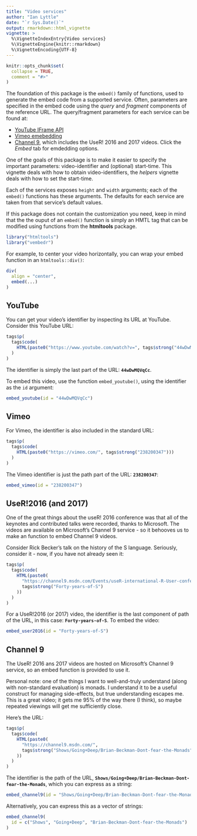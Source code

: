 ```yaml
---
title: "Video services"
author: "Ian Lyttle"
date: "`r Sys.Date()`"
output: rmarkdown::html_vignette
vignette: >
  %\VignetteIndexEntry{Video services}
  %\VignetteEngine{knitr::rmarkdown}
  %\VignetteEncoding{UTF-8}
---
```


```r
knitr::opts_chunk$set(
  collapse = TRUE,
  comment = "#>"
)
```

The foundation of this package is the `embed()` family of functions, used to generate the embed code from a supported service. Often, parameters are specified in the embed code using the *query* and *fragment* components of the reference URL. The query/fragment parameters for each service can be found at:

- [YouTube IFrame API](https://developers.google.com/youtube/player_parameters)
- [Vimeo emebedding](https://developer.vimeo.com/player/embedding)
- [Channel 9](https://channel9.msdn.com/Events/useR-international-R-User-conference/useR2016/Forty-years-of-S), which includes the UseR! 2016 and 2017 videos. Click the *Embed* tab for emdedding options.

One of the goals of this package is to make it easier to specify the important parameters: video-identifier and (optional) start-time. This vignette deals with how to obtain video-identifiers, the *helpers* vignette deals with how to set the start-time.

Each of the services exposes `height` and `width` arguments; each of the `embed()` functions has these arguments. The defaults for each service are taken from that service's default values. 

If this package does not contain the customization you need, keep in mind that the the ouput of an `embed()` function is simply an HMTL tag that can be modified using functions from the **htmltools** package. 

```r
library("htmltools")
library("vembedr")
```

For example, to center your video horizontally, you can wrap your embed function in an `htmltools::div()`:

```R
div(
  align = "center",
  embed(...)
)
```

## YouTube

You can get your video's identifier by inspecting its URL at YouTube. Consider this YouTube URL:

```r
tags$p(
  tags$code(
    HTML(paste0("https://www.youtube.com/watch?v=", tags$strong("44wDwMQVqCc")))
  )  
)
```

The identifier is simply the last part of the URL: **`44wDwMQVqCc`**. 

To embed this video, use the function `embed_youtube()`, using the identifier as the `id` argument:

```r
embed_youtube(id = "44wDwMQVqCc")
```

## Vimeo

For Vimeo, the identifier is also included in the standard URL:

```r
tags$p(
  tags$code(
    HTML(paste0("https://vimeo.com/", tags$strong("238200347")))
  )  
)
```

The Vimeo identifier is just the path part of the URL: **`238200347`**:

```r
embed_vimeo(id = "238200347")
```

## UseR!2016 (and 2017)

One of the great things about the useR! 2016 conference was that all of the keynotes and contributed talks were recorded, thanks to Microsoft. The videos are available on Microsoft's Channel 9 service - so it behooves us to make an function to embed Channel 9 videos.

Consider Rick Becker's talk on the history of the S language. Seriously, consider it - now, if you have not already seen it:

```r
tags$p(
  tags$code(
    HTML(paste0(
      "https://channel9.msdn.com/Events/useR-international-R-User-conference/useR2016/",  
      tags$strong("Forty-years-of-S")
    ))
  )  
)
```

For a UseR!2016 (or 2017) video, the identifier is the last component of path of the URL, in this case: **`Forty-years-of-S`**. To embed the video:

```r
embed_user2016(id = "Forty-years-of-S")
```

## Channel 9

The UseR! 2016 ans 2017 videos are hosted on Microsoft's Channel 9 service, so an embed function is provided to use it.

Personal note: one of the things I want to well-and-truly understand (along with non-standard evaluation) is monads. I understand it to be a useful construct for managing side-effects, but true understanding escapes me. This is a great video; it gets me 95% of the way there (I think), so maybe repeated viewings will get me sufficiently close.

Here's the URL:

```r
tags$p(
  tags$code(
    HTML(paste0(
      "https://channel9.msdn.com/",  
      tags$strong("Shows/Going+Deep/Brian-Beckman-Dont-fear-the-Monads")
    ))
  )  
)
```

The identifier is the path of the URL, **`Shows/Going+Deep/Brian-Beckman-Dont-fear-the-Monads`**, which you can express as a string:

```r
embed_channel9(id = "Shows/Going+Deep/Brian-Beckman-Dont-fear-the-Monads")
```

Alternatively, you can express this as a vector of strings:

```r
embed_channel9(
  id = c("Shows", "Going+Deep", "Brian-Beckman-Dont-fear-the-Monads")
)
```
